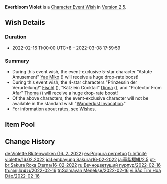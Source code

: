 {{Wish
|name              = Everbloom Violet 2022-02-16
|image             = Everbloom Violet 2022-02-16.png
|type              = Character Event
|duration          = event
|time_start        = 2022-02-16 11:00:00
|time_start_offset = GMT+8
|time_end          = 2022-03-08 17:59:59
|link              = https://genshin.hoyoverse.com/en/news/detail/19397
|preceding         = Gentry of Hermitage/2022-01-25
|preceding2        = Adrift in the Harbor/2022-01-25
|succeeding        = Reign of Serenity/2022-03-08
|succeeding2       = Drifting Luminescence/2022-03-08
|alongside         = Epitome Invocation/2022-02-16
|next              = Everbloom Violet/2022-11-18
}}
'''Everbloom Violet''' is a [[Character Event Wish]] in [[Version 2.5]].

==Wish Details==
===Duration===
* 2022-02-16 11:00:00 UTC+8 &ndash; 2022-03-08 17:59:59

===Summary===
* During this event wish, the event-exclusive 5-star character "Astute Amusement" [[Yae Miko]] ({{Electro}}) will receive a huge drop-rate boost!
* During this event wish, the 4-star characters "Prinzessin der Verurteilung!" [[Fischl]] ({{Electro}}), "Kätzlein Cocktail" [[Diona]] ({{Cryo}}), and "Protector From Afar" [[Thoma]] ({{Pyro}}) will receive a huge drop-rate boost!
* Of the above characters, the event-exclusive character will not be available in the standard wish "[[Wanderlust Invocation]]."
* For information about rates, see [[Wish]]es.

==Item Pool==
{{Wish Pool
|character_5_F = Yae Miko
|character_4_F = Fischl; Diona; Thoma
|character_5   = Diluc; Jean; Keqing; Mona; Qiqi
|character_4   = Barbara; Beidou; Bennett; Chongyun; Gorou; Kujou Sara; Ningguang; Noelle; Razor; Rosaria; Sayu; Sucrose; Xiangling; Xingqiu; Xinyan; Yanfei; Yun Jin
|weapon_4      = Dragon's Bane; Eye of Perception; Favonius Codex; Favonius Greatsword; Favonius Lance; Favonius Sword; Favonius Warbow; Lion's Roar; Rainslasher; Rust; Sacrificial Bow; Sacrificial Fragments; Sacrificial Greatsword; Sacrificial Sword; The Bell; The Flute; The Stringless; The Widsith
|weapon_3      = Black Tassel; Bloodtainted Greatsword; Cool Steel; Debate Club; Emerald Orb; Ferrous Shadow; Harbinger of Dawn; Magic Guide; Raven Bow; Sharpshooter's Oath; Skyrider Sword; Slingshot; Thrilling Tales of Dragon Slayers
}}

==Change History==
{{Change History|2.5}}

[[de:Violette Blütenwolken (16. 2. 2022)]]
[[es:Púrpura perpetuo]]
[[fr:Infinité violette/16.02.2022]]
[[id:Lembayung Sakura/16-02-2022]]
[[ja:華紫櫻緋/2.5]]
[[pt-br:Sakura Roxa Eterna/16-02-2022]]
[[ru:Вечноцветущий пурпур/2022-02-16]]
[[th:กลบุปผาม่วง/2022-02-16]]
[[tr:Solmayan Menekşe/2022-02-16]]
[[vi:Sắc Tím Hoa Đào/2022-02-16]]